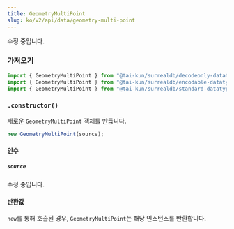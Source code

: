```yaml
---
title: GeometryMultiPoint
slug: ko/v2/api/data/geometry-multi-point
---
```



수정 중입니다.

### 가져오기

```ts
import { GeometryMultiPoint } from "@tai-kun/surrealdb/decodeonly-datatypes";
import { GeometryMultiPoint } from "@tai-kun/surrealdb/encodable-datatypes";
import { GeometryMultiPoint } from "@tai-kun/surrealdb/standard-datatypes";
```

### `.constructor()`

새로운 `GeometryMultiPoint` 객체를 만듭니다.

```ts
new GeometryMultiPoint(source);
```

#### 인수

##### `source`

수정 중입니다.

#### 반환값

`new`를 통해 호출된 경우, `GeometryMultiPoint`는 해당 인스턴스를 반환합니다.
